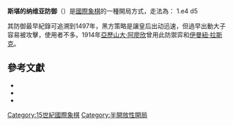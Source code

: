 {{Chess notation}}
'''斯堪的纳维亚防御'''（{{lang-en|Scandinavian Defense}}）是[[國際象棋|國際象棋]]的一種開局方式，走法為：
1.e4 d5

其防御最早紀錄可追溯到1497年，黑方策略是讓皇后出动迅速，但過早出動大子容易被攻擊，使用者不多。1914年[[亞歷山大·阿廖欣|亞歷山大·阿廖欣]]曾用此防禦弈和[[伊曼紐·拉斯克|伊曼紐·拉斯克]]。

{{Infobox chess opening
|openingname = 斯堪的纳维亚防御
|image = {{Chess diagram
|
|
|=
 |rd|nd|bd|qd|kd|bd|nd|rd
 |pd|pd|pd|  |pd|pd|pd|pd
 |  |  |  |  |  |  |  |  
 |  |  |  |pd|  |  |  |  
 |  |  |  |  |pl|  |  |  
 |  |  |  |  |  |  |  |  
 |pl|pl|pl|pl|  |pl|pl|pl
 |rl|nl|bl|ql|kl|bl|nl|rl
|
}}
|moves=1.e4 d5
|ECO=B01
|parentopening = [[王兵開局|王兵開局]]
|chessgid=287531&move=2&moves=e4.d5&nodes=21720.287531
}}

==參考文獻==
{{reflist}}

*{{cite book
 | author=Melts, Michael
 | title=Scandinavian Defense: The Dynamic 3...Qd6
 | publisher=Russell Enterprises
 | year=2002
 | isbn=9781888690118}}
*{{cite book
 | author=[[Christian_Bauer|Bauer, Christian]]
 | title=Play the Scandinavian
 | publisher=[[Quality_Chess|Quality Chess]]
 | year=2010
 | isbn=978-1-906552-55-8}}
*{{cite book
 | author=[[Jerzy_Konikowski|Konikowski, Jerzy]]
 | title=Obrona skandynawska
 | publisher=[[Wydawnictwo_RM|Wydawnictwo RM]]
 | year=2019
 | isbn=978-83-8151-171-1}}

{{國際象棋開局}}

[[Category:15世紀國際象棋|Category:15世紀國際象棋]]
[[Category:半開放性開局|Category:半開放性開局]]